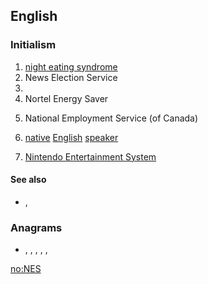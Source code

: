 {{also|nes|ness|Nes|Ness|nés|-ness|n'es|-nes}}
==English==

===Initialism===
{{rfc-header|Initialism}}
{{head|en|initialism}}

# [[night eating syndrome]]
# News Election Service
# {{w|National Election Studies}}
# Nortel Energy Saver
# {{lb|en|Canada}} National Employment Service (of Canada)
# {{lb|en|linguistics}} [[native]] [[English]] [[speaker]]
# {{lb|en|video games}} [[w:Nintendo Entertainment System|Nintendo Entertainment System]]

====See also====
* {{sense|video games}} {{l|en|SNES}}, {{l|en|Nintendo}}

===Anagrams===
* {{l|en|ens}}, {{l|en|ESN}}, {{l|en|Sen}}, {{l|en|Sen.}}, {{l|en|sen}}, {{l|en|SNe}}

[[no:NES]]